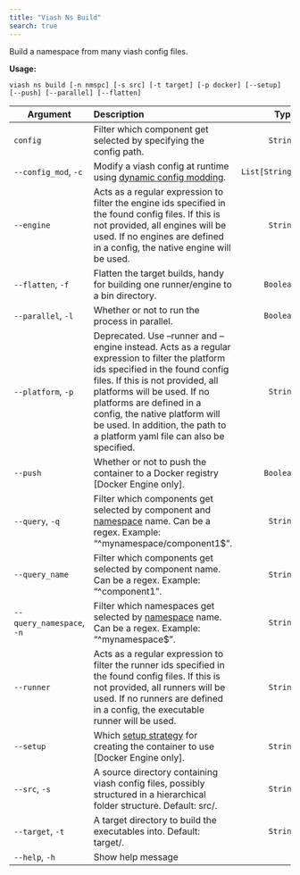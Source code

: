 ```yaml
---
title: "Viash Ns Build"
search: true
---
```


Build a namespace from many viash config files.

**Usage:**

`viash ns build [-n nmspc] [-s src] [-t target] [-p docker] [--setup] [--push] [--parallel] [--flatten]`

| Argument | Description | Type |
|-|:----|-:
| `config` | Filter which component get selected by specifying the config path. | `String` |
| `--config_mod`, `-c` | Modify a viash config at runtime using [dynamic config modding](/reference/config_mods/#). | `List[String]` |
| `--engine` | Acts as a regular expression to filter the engine ids specified in the found config files. If this is not provided, all engines will be used. If no engines are defined in a config, the native engine will be used. | `String` |
| `--flatten`, `-f` | Flatten the target builds, handy for building one runner/engine to a bin directory. | `Boolean` |
| `--parallel`, `-l` | Whether or not to run the process in parallel. | `Boolean` |
| `--platform`, `-p` | Deprecated. Use --runner and --engine instead. Acts as a regular expression to filter the platform ids specified in the found config files. If this is not provided, all platforms will be used. If no platforms are defined in a config, the native platform will be used. In addition, the path to a platform yaml file can also be specified. | `String` |
| `--push` | Whether or not to push the container to a Docker registry [Docker Engine only]. | `Boolean` |
| `--query`, `-q` | Filter which components get selected by component and [namespace](/guide/project/structure.html#grouping-components-in-namespaces) name. Can be a regex. Example: "^mynamespace/component1\$". | `String` |
| `--query_name` | Filter which components get selected by component name. Can be a regex. Example: "^component1". | `String` |
| `--query_namespace`, `-n` | Filter which namespaces get selected by [namespace](/guide/project/structure.html#grouping-components-in-namespaces) name. Can be a regex. Example: "^mynamespace\$". | `String` |
| `--runner` | Acts as a regular expression to filter the runner ids specified in the found config files. If this is not provided, all runners will be used. If no runners are defined in a config, the executable runner will be used. | `String` |
| `--setup` | Which [setup strategy](/guide/component/add-dependencies.html#step-3-rebuild-docker-image) for creating the container to use [Docker Engine only]. | `String` |
| `--src`, `-s` | A source directory containing viash config files, possibly structured in a hierarchical folder structure. Default: src/. | `String` |
| `--target`, `-t` | A target directory to build the executables into. Default: target/. | `String` |
| `--help`, `-h` | Show help message |  |

